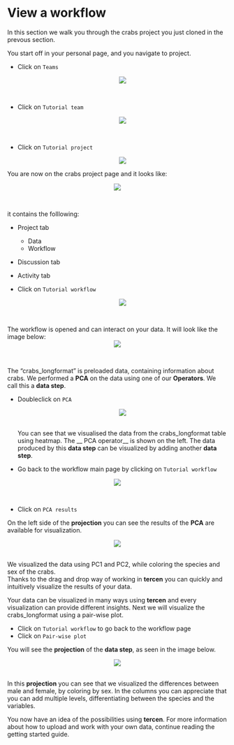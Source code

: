# View a workflow

In this section we walk you through the crabs project you just cloned in the prevous section.

You start off in your personal page, and you navigate to project.

* Click on `Teams`
<center><img src="images/click_on_teams.png"></center>
\ 

* Click on `Tutorial team`
<center><img src="images/click_on_crabs_team.png"></center>
\ 

* Click on `Tutorial project`
<center><img src="images/click_on_crabs_project.png"></center>

You are now on the crabs project page and it looks like:

<center><img src="images/view_crabs_project_page.png"></center>
\

it contains the folllowing:

* Project tab
    * Data
    * Workflow
* Discussion tab
* Activity tab


* Click on `Tutorial workflow`
<center><img src="images/click_on_crabs_workflow.png"></center>
\

The workflow is opened and can interact on your data. It will look like the image below:
<center><img src="images/view_crabs_workflow.png"></center>
\


The "crabs_longformat" is preloaded data, containing information about crabs. 
We performed a __PCA__ on the data using one of our __Operators__. We call this a __data step__.

* Doubleclick on `PCA`
<center><img src="images/Tut_workflowPCA.png"></center>
\
You can see that we visualised the data from the crabs_longformat table using heatmap.
The __ PCA operator__ is shown on the left.
The data produced by this __data step__ can be visualized by adding another __data step__.

* Go back to the workflow main page by clicking on `Tutorial workflow`

<center><img src="images/click_on_crabs_worklow_PCA_back.png"></center>
\

* Click on `PCA results`



On the left side of the __projection__ you can see the results of the __PCA__ are available for visualization. 

<center><img src="images/view_PCA_results.png"></center>
\
We visualized the data using PC1 and PC2, while coloring the species and sex of the crabs.\
Thanks to the drag and drop way of working in __tercen__ you can quickly and intuitively visualize the results of your data. 

Your data can be visualized in many ways using __tercen__ and every visualization can provide different insights. Next we will visualize the crabs_longformat using a pair-wise plot. 

* Click on `Tutorial workflow` to go back to the workflow page
* Click on `Pair-wise plot`

You will see the __projection__ of the __data step__, as seen in the image below.

<center><img src="images/view_pairwise.png"></center>
\
In this __projection__ you can see that we visualized the differences between male and female, by coloring by sex.
In the columns you can appreciate that you can add multiple levels, differentiating between the species and the variables.

You now have an idea of the possibilities using __tercen__. For more information about how to upload and work with your own data, continue reading the getting started guide. 


